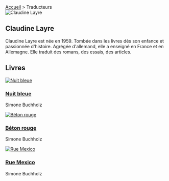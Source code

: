 
<div className="contributors-page">
  <nav className="breadcrumbs">
    <a href="/">Accueil</a> > <span className="current">Traducteurs</span>
  </nav>

  <div className="contributors">
    <article className="contributor">
      <div className="contributor-portrait">
        <img
          src={LayreImage}
          alt="Claudine Layre"
          className="contributor-portrait-image"
        />
      </div>
      <h1 className="contributor-name">Claudine Layre</h1>
      <p className="contributor-bio">
        Claudine Layre est née en 1959. Tombée dans les livres dès son enfance 
        et passionnée d'histoire. Agrégée d'allemand, elle a enseigné en France 
        et en Allemagne. Elle traduit des romans, des essais, des articles.
      </p>
      <h2 className="contributor-books-title">Livres</h2>
      <div className="contributor-books-products">
        <article className="contributor-books-product">
          <a href="/fr/p/nuit-bleue">
            <img
              src="/nuit-bleue.cover.jpg"
              alt="Nuit bleue"
              className="contributor-books-product-cover"
            />
          </a>
          <h1 className="contributor-books-product-title">
            <a href="/fr/p/nuit-bleue">Nuit bleue</a>
          </h1>
          <p className="contributor-books-product-author">Simone Buchholz</p>
        </article>
        <article className="contributor-books-product">
          <a href="/fr/p/beton-rouge">
            <img
              src="/beton-rouge.cover.jpg"
              alt="Béton rouge"
              className="contributor-books-product-cover"
            />
          </a>
          <h1 className="contributor-books-product-title">
            <a href="/fr/p/beton-rouge">Béton rouge</a>
          </h1>
          <p className="contributor-books-product-author">Simone Buchholz</p>
        </article>
        <article className="contributor-books-product">
          <a href="/fr/p/rue-mexico">
            <img
              src="/rue-mexico.cover.jpg"
              alt="Rue Mexico"
              className="contributor-books-product-cover"
            />
          </a>
          <h1 className="contributor-books-product-title">
            <a href="/fr/p/beton-rouge">Rue Mexico</a>
          </h1>
          <p className="contributor-books-product-author">Simone Buchholz</p>
        </article>
      </div>
    </article>
    
  </div>
</div>

